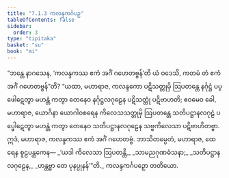 ```yaml
---
title: "7.1.3 ကလန္ဒကင်္ဂပဉှ"
tableOfContents: false
sidebar:
  order: 3
type: "tipitaka"
basket: "su"
book: "mi"
---
```



<DynamicBreadcrumb />

<Division number="227" book="mi" e="ch" v="28">

<Paragraph number="1670" book="mi">
“ဘန္တေ နာဂသေန, ‘ကလန္ဒကဿ ဧကံ အင်္ဂံ ဂဟေတဗ္ဗန်’တိ ယံ ဝဒေသိ, ကတမံ တံ ဧကံ အင်္ဂံ ဂဟေတဗ္ဗန်”တိ? “ယထာ, မဟာရာဇ, ကလန္ဒကော ပဋိသတ္တုမှိ ဩပတန္တေ နင်္ဂုဋ္ဌံ ပပ္ဖေါဋေတွာ မဟန္တံ ကတွာ တေနေဝ နင်္ဂုဋ္ဌလဂုဠေန ပဋိသတ္တုံ ပဋိဗာဟတိ; ဧဝမေဝ ခေါ, မဟာရာဇ, ယောဂိနာ ယောဂါဝစရေန ကိလေသသတ္တုမှိ ဩပတန္တေ သတိပဋ္ဌာနလဂုဠံ ပပ္ဖေါဋေတွာ မဟန္တံ ကတွာ တေနေဝ သတိပဋ္ဌာနလဂုဠေန သဗ္ဗကိလေသာ ပဋိဗာဟိတဗ္ဗာ. ဣဒံ, မဟာရာဇ, ကလန္ဒကဿ ဧကံ အင်္ဂံ ဂဟေတဗ္ဗံ. ဘာသိတမ္ပေတံ, မဟာရာဇ, ထေရေန စူဠပန္ထကေန—
</Paragraph>

<Paragraph number="1671" type="verses" book="mi">
_‘ယဒါ ကိလေသာ ဩပတန္တိ,_  
_သာမညဂုဏဓံသနာ;_  
_သတိပဋ္ဌာနလဂုဠေန,_  
_ဟန္တဗ္ဗာ တေ ပုနပ္ပုနန်’”တိ._  


</Paragraph>
</Division>

<Paragraph number="1672" type="center" book="mi">
ကလန္ဒကင်္ဂပဉှော တတိယော.
</Paragraph>